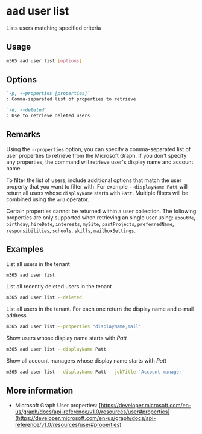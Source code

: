 
# aad user list

Lists users matching specified criteria

## Usage

```sh
m365 aad user list [options]
```

## Options

```md definition-list
`-p, --properties [properties]`
: Comma-separated list of properties to retrieve

`-d, --deleted`
: Use to retrieve deleted users
```

<Global />

## Remarks

Using the `--properties` option, you can specify a comma-separated list of user properties to retrieve from the Microsoft Graph. If you don't specify any properties, the command will retrieve user's display name and account name.

To filter the list of users, include additional options that match the user property that you want to filter with. For example `--displayName Patt` will return all users whose `displayName` starts with `Patt`. Multiple filters will be combined using the `and` operator.

Certain properties cannot be returned within a user collection. The following properties are only supported when retrieving an single user using: `aboutMe`, `birthday`, `hireDate`, `interests`, `mySite`, `pastProjects`, `preferredName`, `responsibilities`, `schools`, `skills`, `mailboxSettings`.

## Examples

List all users in the tenant

```sh
m365 aad user list
```

List all recently deleted users in the tenant

```sh
m365 aad user list --deleted
```

List all users in the tenant. For each one return the display name and e-mail address

```sh
m365 aad user list --properties "displayName,mail"
```

Show users whose display name starts with _Patt_

```sh
m365 aad user list --displayName Patt
```

Show all account managers whose display name starts with _Patt_

```sh
m365 aad user list --displayName Patt --jobTitle 'Account manager'
```

## More information

- Microsoft Graph User properties: [https://developer.microsoft.com/en-us/graph/docs/api-reference/v1.0/resources/user#properties](https://developer.microsoft.com/en-us/graph/docs/api-reference/v1.0/resources/user#properties)
